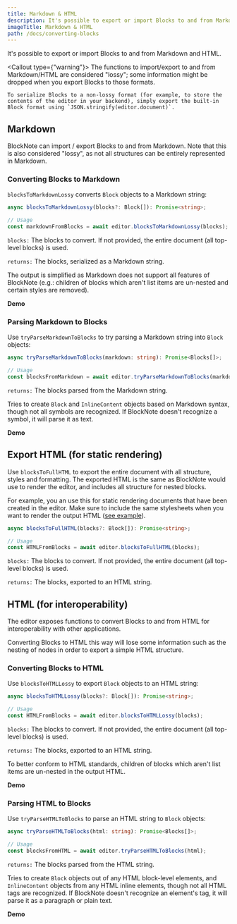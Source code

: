 ```yaml
---
title: Markdown & HTML
description: It's possible to export or import Blocks to and from Markdown and HTML.
imageTitle: Markdown & HTML
path: /docs/converting-blocks
---
```


It's possible to export or import Blocks to and from Markdown and HTML.

<Callout type={"warning"}>
    The functions to import/export to and from Markdown/HTML are considered "lossy"; some information might be dropped when you export Blocks to those formats.

    To serialize Blocks to a non-lossy format (for example, to store the contents of the editor in your backend), simply export the built-in Block format using `JSON.stringify(editor.document)`.

</Callout>

## Markdown

BlockNote can import / export Blocks to and from Markdown. Note that this is also considered "lossy", as not all structures can be entirely represented in Markdown.

### Converting Blocks to Markdown

`blocksToMarkdownLossy` converts `Block` objects to a Markdown string:

```typescript
async blocksToMarkdownLossy(blocks?: Block[]): Promise<string>;

// Usage
const markdownFromBlocks = await editor.blocksToMarkdownLossy(blocks);
```

`blocks:` The blocks to convert. If not provided, the entire document (all top-level blocks) is used.

`returns:` The blocks, serialized as a Markdown string.

The output is simplified as Markdown does not support all features of BlockNote (e.g.: children of blocks which aren't list items are un-nested and certain styles are removed).

**Demo**

<Example name="interoperability/converting-blocks-to-md" />

### Parsing Markdown to Blocks

Use `tryParseMarkdownToBlocks` to try parsing a Markdown string into `Block` objects:

```typescript
async tryParseMarkdownToBlocks(markdown: string): Promise<Blocks[]>;

// Usage
const blocksFromMarkdown = await editor.tryParseMarkdownToBlocks(markdown);
```

`returns:` The blocks parsed from the Markdown string.

Tries to create `Block` and `InlineContent` objects based on Markdown syntax, though not all symbols are recognized. If BlockNote doesn't recognize a symbol, it will parse it as text.

**Demo**

<Example name="interoperability/converting-blocks-from-md" />

## Export HTML (for static rendering)

Use `blocksToFullHTML` to export the entire document with all structure, styles and formatting.
The exported HTML is the same as BlockNote would use to render the editor, and includes all structure for nested blocks.

For example, you an use this for static rendering documents that have been created in the editor.
Make sure to include the same stylesheets when you want to render the output HTML ([see example](/examples/backend/rendering-static-documents)).

```typescript
async blocksToFullHTML(blocks?: Block[]): Promise<string>;

// Usage
const HTMLFromBlocks = await editor.blocksToFullHTML(blocks);
```

`blocks:` The blocks to convert. If not provided, the entire document (all top-level blocks) is used.

`returns:` The blocks, exported to an HTML string.

## HTML (for interoperability)

The editor exposes functions to convert Blocks to and from HTML for interoperability with other applications.

Converting Blocks to HTML this way will lose some information such as the nesting of nodes in order to export a simple HTML structure.

### Converting Blocks to HTML

Use `blocksToHTMLLossy` to export `Block` objects to an HTML string:

```typescript
async blocksToHTMLLossy(blocks?: Block[]): Promise<string>;

// Usage
const HTMLFromBlocks = await editor.blocksToHTMLLossy(blocks);
```

`blocks:` The blocks to convert. If not provided, the entire document (all top-level blocks) is used.

`returns:` The blocks, exported to an HTML string.

To better conform to HTML standards, children of blocks which aren't list items are un-nested in the output HTML.

**Demo**

<Example name="interoperability/converting-blocks-to-html" />

### Parsing HTML to Blocks

Use `tryParseHTMLToBlocks` to parse an HTML string to `Block` objects:

```typescript
async tryParseHTMLToBlocks(html: string): Promise<Blocks[]>;

// Usage
const blocksFromHTML = await editor.tryParseHTMLToBlocks(html);
```

`returns:` The blocks parsed from the HTML string.

Tries to create `Block` objects out of any HTML block-level elements, and `InlineContent` objects from any HTML inline elements, though not all HTML tags are recognized. If BlockNote doesn't recognize an element's tag, it will parse it as a paragraph or plain text.

**Demo**

<Example name="interoperability/converting-blocks-from-html" />
